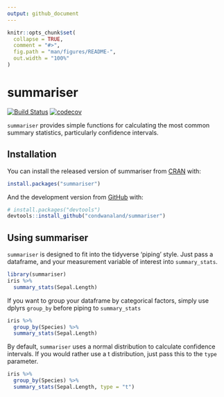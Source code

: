 ```yaml
---
output: github_document
---
```


<!-- README.md is generated from README.Rmd. Please edit that file -->

```r
knitr::opts_chunk$set(
  collapse = TRUE,
  comment = "#>",
  fig.path = "man/figures/README-",
  out.width = "100%"
)
```
# summariser

<!-- badges: start -->
[![Build Status](https://travis-ci.org/condwanaland/summariser.svg?branch=master)](https://travis-ci.org/condwanaland/summariser) [![codecov](https://codecov.io/gh/condwanaland/summariser/branch/master/graph/badge.svg)](https://codecov.io/gh/condwanaland/summariser)
<!-- badges: end -->

`summariser` provides simple functions for calculating the most common summary statistics, particularly confidence intervals.

## Installation

You can install the released version of summariser from [CRAN](https://CRAN.R-project.org) with:

``` r
install.packages("summariser")
```

And the development version from [GitHub](https://github.com/) with:

``` r
# install.packages("devtools")
devtools::install_github("condwanaland/summariser")
```

## Using summariser

`summariser` is designed to fit into the tidyverse 'piping' style. Just pass a dataframe, and your measurement variable of interest into `summary_stats`.

```r
library(summariser)
iris %>% 
  summary_stats(Sepal.Length)
```


If you want to group your dataframe by categorical factors, simply use dplyrs `group_by` before piping to `summary_stats`
```r
iris %>%
  group_by(Species) %>% 
  summary_stats(Sepal.Length)
```


By default, `summariser` uses a normal distribution to calculate confidence intervals. If you would rather use a t distribution, just pass this to the `type` parameter.
```r
iris %>%
  group_by(Species) %>% 
  summary_stats(Sepal.Length, type = "t")
```
